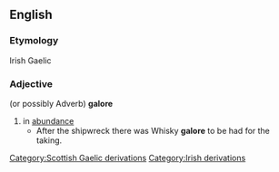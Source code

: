 ==English==
===Etymology===
Irish Gaelic
===Adjective=== (or possibly Adverb)
'''galore'''
# in [[abundance]]
#* After the shipwreck there was Whisky '''galore''' to be had for the taking.
[[Category:Scottish Gaelic derivations]]
[[Category:Irish derivations]]